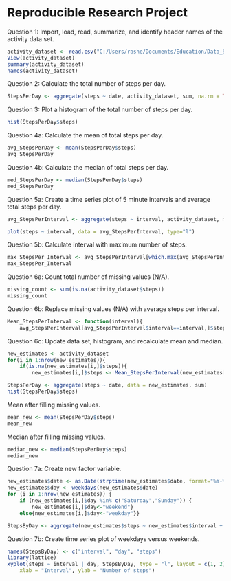 **Reproducible Research Project**
=================================

Question 1: Import, load, read, summarize, and identify header names of the activity data set.

```{r echo = TRUE}
activity_dataset <- read.csv("C:/Users/rashe/Documents/Education/Data_Science_Specialization/Foundations_Using_R/Reproducible_Research/repdata_data_activity/activity.csv")
View(activity_dataset)
summary(activity_dataset)
names(activity_dataset)
```

Question 2: Calculate the total number of steps per day.

```{r echo = TRUE}
StepsPerDay <- aggregate(steps ~ date, activity_dataset, sum, na.rm = TRUE)
```

Question 3: Plot a histogram of the total number of steps per day.

```{r echo = TRUE}
hist(StepsPerDay$steps)
```

Question 4a: Calculate the mean of total steps per day.

```{r echo = TRUE}
avg_StepsPerDay <- mean(StepsPerDay$steps)
avg_StepsPerDay
```

Question 4b: Calculate the median of total steps per day.

```{r echo = TRUE}
med_StepsPerDay <- median(StepsPerDay$steps)
med_StepsPerDay
```

Question 5a: Create a time series plot of 5 minute intervals and average total steps per day.

```{r echo = TRUE}
avg_StepsPerInterval <- aggregate(steps ~ interval, activity_dataset, mean, na.rm = TRUE)
```

```{r echo = TRUE}
plot(steps ~ interval, data = avg_StepsPerInterval, type="l")
```

Question 5b: Calculate interval with maximum number of steps.

```{r echo = TRUE}
max_StepsPer_Interval <- avg_StepsPerInterval[which.max(avg_StepsPerInterval$steps),]$interval
max_StepsPer_Interval
```

Question 6a: Count total number of missing values (N/A).

```{r echo = TRUE}
missing_count <- sum(is.na(activity_dataset$steps))
missing_count
```

Question 6b: Replace missing values (N/A) with average steps per interval.

```{r echo = TRUE}
Mean_StepsPerInterval <- function(interval){
    avg_StepsPerInterval[avg_StepsPerInterval$interval==interval,]$steps}
```

Question 6c: Update data set, histogram, and recalculate mean and median.

```{r echo = TRUE}
new_estimates <- activity_dataset
for(i in 1:nrow(new_estimates)){
    if(is.na(new_estimates[i,]$steps)){
        new_estimates[i,]$steps <- Mean_StepsPerInterval(new_estimates[i,]$interval)}}
```

```{r echo = TRUE}
StepsPerDay <- aggregate(steps ~ date, data = new_estimates, sum)
hist(StepsPerDay$steps)
```

Mean after filling missing values.

```{r echo = TRUE}
mean_new <- mean(StepsPerDay$steps)
mean_new
```

Median after filling missing values.

```{r echo = TRUE}
median_new <- median(StepsPerDay$steps)
median_new
```

Question 7a: Create new factor variable.

```{r echo = TRUE}
new_estimates$date <- as.Date(strptime(new_estimates$date, format="%Y-%m-%d"))
new_estimates$day <- weekdays(new_estimates$date)
for (i in 1:nrow(new_estimates)) {
    if (new_estimates[i,]$day %in% c("Saturday","Sunday")) {
        new_estimates[i,]$day<-"weekend"}
    else{new_estimates[i,]$day<-"weekday"}}
```

```{r echo = TRUE}
StepsByDay <- aggregate(new_estimates$steps ~ new_estimates$interval + new_estimates$day, new_estimates, mean)
```

Question 7b: Create time series plot of weekdays versus weekends.

```{r echo = TRUE}
names(StepsByDay) <- c("interval", "day", "steps")
library(lattice)
xyplot(steps ~ interval | day, StepsByDay, type = "l", layout = c(1, 2), 
    xlab = "Interval", ylab = "Number of steps")
```
